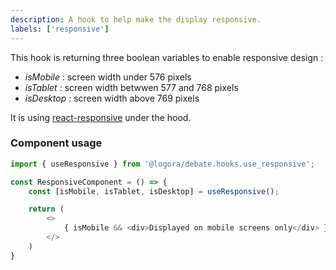 ```yaml
---
description: A hook to help make the display responsive.
labels: ['responsive']
---
```


This hook is returning three boolean variables to enable responsive design :
- _isMobile_ : screen width under 576 pixels
- _isTablet_ : screen width betwwen 577 and 768 pixels
- _isDesktop_ : screen width above 769 pixels

It is using [react-responsive](https://www.npmjs.com/package/react-responsive) under the hood.

### Component usage
```js
import { useResponsive } from '@logora/debate.hooks.use_responsive';
```
```js
const ResponsiveComponent = () => {
	const [isMobile, isTablet, isDesktop] = useResponsive();

	return (
        <>
            { isMobile && <div>Displayed on mobile screens only</div> }
        </>
    )
}
```